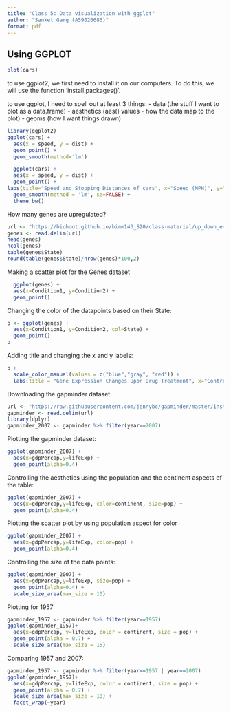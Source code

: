 ```yaml
---
title: "Class 5: Data visualization with ggplot"
author: "Sanket Garg (A59026686)"
format: pdf
---
```


## Using GGPLOT

```r
plot(cars)
```


to use ggplot2, we first need to install it on our computers. To do this, we will use the function 'install.packages()'.

to use ggplot, I need to spell out at least 3 things:
- data (the stuff I want to plot as a data.frame)
- aesthetics (aes() values - how the data map to the plot)
- geoms (how I want things drawn)

```r
library(ggplot2)
ggplot(cars) + 
  aes(x = speed, y = dist) + 
  geom_point() +
  geom_smooth(method='lm')
```

```r
  ggplot(cars) + 
  aes(x = speed, y = dist) + 
  geom_point() + 
labs(title="Speed and Stopping Distances of cars", x="Speed (MPH)", y="Stopping          Distance(ft)",subtitle = "Your informative subtitle text here",caption="Dataset: 'cars'")+
  geom_smooth(method = 'lm', se=FALSE) + 
  theme_bw()
```
How many genes are upregulated?
```r
url <- "https://bioboot.github.io/bimm143_S20/class-material/up_down_expression.txt"
genes <- read.delim(url)
head(genes)
ncol(genes)
table(genes$State)
round(table(genes$State)/nrow(genes)*100,2)
```

Making a scatter plot for the Genes dataset
```r
  ggplot(genes) + 
  aes(x=Condition1, y=Condition2) + 
  geom_point()
```
Changing the color of the datapoints based on their State:
```r
p <- ggplot(genes) + 
  aes(x=Condition1, y=Condition2, col=State) + 
  geom_point()
p
```
Adding title and changing the x and y labels:
```r
p + 
  scale_color_manual(values = c("blue","gray", "red")) +
  labs(title = "Gene Expression Changes Upon Drug Treatment", x="Control (No Drug)", y="Drug Treatment")
```
Downloading the gapminder dataset:
```r
url <- "https://raw.githubusercontent.com/jennybc/gapminder/master/inst/extdata/gapminder.tsv"
gapminder <- read.delim(url)
library(dplyr)
gapminder_2007 <- gapminder %>% filter(year==2007)
```
Plotting the gapminder dataset:
```r
ggplot(gapminder_2007) +
  aes(x=gdpPercap,y=lifeExp) +
  geom_point(alpha=0.4)
```
Controlling the aesthetics using the population and the continent aspects of the table:
```r
ggplot(gapminder_2007) +
  aes(x=gdpPercap,y=lifeExp, color=continent, size=pop) +
  geom_point(alpha=0.4)
```
Plotting the scatter plot by using population aspect for color
```r
ggplot(gapminder_2007) +
  aes(x=gdpPercap,y=lifeExp, color=pop) +
  geom_point(alpha=0.4)
```
Controlling the size of the data points:
```r
ggplot(gapminder_2007) +
  aes(x=gdpPercap,y=lifeExp, size=pop) +
  geom_point(alpha=0.4) +
  scale_size_area(max_size = 10)
```
Plotting for 1957
```r
gapminder_1957 <- gapminder %>% filter(year==1957)
ggplot(gapminder_1957)+
  aes(x=gdpPercap, y=lifeExp, color = continent, size = pop) +
  geom_point(alpha = 0.7) + 
  scale_size_area(max_size = 15)
```
Comparing 1957 and 2007:
```r
gapminder_1957 <- gapminder %>% filter(year==1957 | year==2007)
ggplot(gapminder_1957)+
  aes(x=gdpPercap, y=lifeExp, color = continent, size = pop) +
  geom_point(alpha = 0.7) + 
  scale_size_area(max_size = 10) +
  facet_wrap(~year)
```

